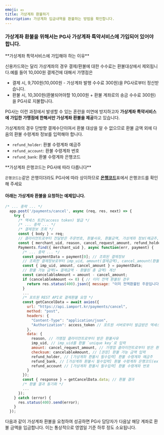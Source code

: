 ```yaml
---
emoji: 💷
title: 가상계좌 환불하기
description: 가상계좌 입금내역을 환불하는 방법을 확인합니다.
---
```





### 가상계좌 환불을 위해서는 PG사 **가상계좌 특약서비스**에 가입되어 있어야 합니다.

<Hint style="info">
**가상계좌 특약서비스에 가입해야 하는 이유**

신용카드와는 달리 가상계좌의 경우 결제/환불에 대한 수수료는 환불대상에서 제외됩니다.예를 들어 10,000원 결제건에 대해서 가맹점은

* 결제 시, 9,700원(10,000원 - 가상계좌 발행 수수료 300원)을 PG사로부터 정산받습니다.
* 환불 시, 10,300원(환불되어야할 10,000원 + 환불 계좌로의 송금 수수료 300원)을 PG사로 지불합니다.

PG사는 이런 과정에서 발생할 수 있는 혼란을 미연에 방지하고자 **가상계좌 특약서비스에 가입한 가맹점에 한해서만 가상계좌 환불을 제공**하고 있습니다.

</Hint>

가상계좌의 경우 단방향 결제수단이여서 환불 대상을 알 수 없으므로 환불 금액 외에 다음의 환불 수령계좌 정보를 입력해야 합니다.

* `refund_holder`: 환불 수령계좌 예금주
* `refund_account`: 환불 수령계좌 번호
* `refund_bank`: 환불 수령계좌 은행코드

<Hint style="info">
**가상계좌 은행코드는 PG사에 따라 다릅니다**

`은행코드는`같은 은행이더라도 PG사에 따라 상이하므로 [**은행코드**](../../tip/pg-1.md)표에서 은행코드를 확인해 주세요

</Hint>

#### 아래는 가상계좌 환불을 요청하는 예제입니다.

```javascript title="Node.js"
/* ... 중략 ... */
  app.post('/payments/cancel', async (req, res, next) => {
    try {
      /* 액세스 토큰(access token) 발급 */
      /* ... 중략 ... */
      /* 결제정보 조회 */
      const { body } = req;
      // 클라이언트로부터 전달받은 주문번호, 환불사유, 환불금액, 가상계좌 정보(예금주, 계좌번호, 은행코드)
      const { merchant_uid, reason, cancel_request_amount, refund_holder, refund_bank, refund_account } = body; 
      Payments.find({ merchant_uid }, async function(err, payment) { 
        /* ... 중략 ... */
        const paymentData = payment[0]; // 조회된 결제정보
        // 조회한 결제정보로부터 imp_uid, amount(결제금액), cancel_amount(환불된 총 금액) 추출
        const { imp_uid, amount, cancel_amount } = paymentData; 
        // 환불 가능 금액(= 결제금액 - 환불된 총 금액) 계산
        const cancelableAmount = amount - cancel_amount; 
        if (cancelableAmount <= 0) { // 이미 전액 환불된 경우
          return res.status(400).json({ message: "이미 전액환불된 주문입니다." });
        }
        ...
        /* 포트원 REST API로 결제환불 요청 */
        const getCancelData = await axios({
          url: "https://api.iamport.kr/payments/cancel",
          method: "post",
          headers: {
            "Content-Type": "application/json",
            "Authorization": access_token // 포트원 서버로부터 발급받은 엑세스 토큰
          },
          data: {
            reason, // 가맹점 클라이언트로부터 받은 환불사유
            imp_uid, // imp_uid를 환불 `unique key`로 입력
            amount: cancel_request_amount, // 가맹점 클라이언트로부터 받은 환불금액
            checksum: cancelableAmount, // [권장] 환불 가능 금액 입력
            refund_holder, // [가상계좌 환불시 필수입력] 환불 수령계좌 예금주
            refund_bank, // [가상계좌 환불시 필수입력] 환불 수령계좌 은행코드(ex. KG이니시스의 경우 신한은행은 88번)
            refund_account // [가상계좌 환불시 필수입력] 환불 수령계좌 번호
          }
        });
        const { response } = getCancelData.data; // 환불 결과
        /* 환불 결과 동기화 */
        ...
      });
    } catch (error) {
      res.status(400).send(error);
    }
  });
```


다음과 같이 가상계좌 환불을 요청하여 성공하면 PG사 담당자가 다음날 해당 계좌로 환불 금액을 입금합니다. 이는 통상적으로 영엽일 기준 하루 정도 소요됩니다.

<Figure src="/gitbook-assets/ko/vbank-refund-process.png" caption="가상게좌 환불 FLOW" />
